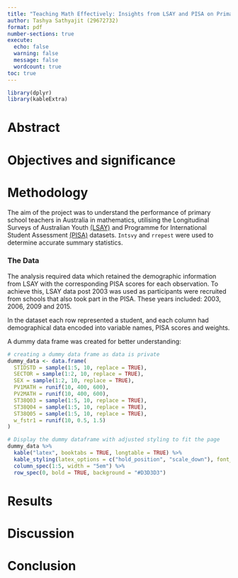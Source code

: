 ```yaml
---
title: "Teaching Math Effectively: Insights from LSAY and PISA on Primary Teacher Proficiency"
author: Tashya Sathyajit (29672732)
format: pdf
number-sections: true
execute: 
  echo: false
  warning: false
  message: false
  wordcount: true
toc: true
---
```


```r
library(dplyr)
library(kableExtra)
```

# Abstract

# Objectives and significance

# Methodology

The aim of the project was to understand the performance of primary school teachers in Australia in mathematics, utilising the Longitudinal Surveys of Australian Youth [(LSAY)](https://www.lsay.edu.au/) and Programme for International Student Assessment [(PISA)](https://www.oecd.org/en/about/programmes/pisa.html) datasets. `Intsvy` and `rrepest` were used to determine accurate summary statistics.

### The Data

The analysis required data which retained the demographic information from LSAY with the corresponding PISA scores for each observation. To achieve this, LSAY data post 2003 was used as participants were recruited from schools that also took part in the PISA. These years included: 2003, 2006, 2009 and 2015.

In the dataset each row represented a student, and each column had demographical data encoded into variable names, PISA scores and weights.

A dummy data frame was created for better understanding:

```r
# creating a dummy data frame as data is private
dummy_data <- data.frame(
  STIDSTD = sample(1:5, 10, replace = TRUE),
  SECTOR = sample(1:2, 10, replace = TRUE),
  SEX = sample(1:2, 10, replace = TRUE),
  PV1MATH = runif(10, 400, 600),
  PV2MATH = runif(10, 400, 600),
  ST38Q03 = sample(1:5, 10, replace = TRUE),
  ST38Q04 = sample(1:5, 10, replace = TRUE),
  ST38Q05 = sample(1:5, 10, replace = TRUE),
  w_fstr1 = runif(10, 0.5, 1.5)
)

# Display the dummy dataframe with adjusted styling to fit the page
dummy_data %>%
  kable("latex", booktabs = TRUE, longtable = TRUE) %>%
  kable_styling(latex_options = c("hold_position", "scale_down"), font_size = 8) %>%
  column_spec(1:5, width = "5em") %>%
  row_spec(0, bold = TRUE, background = "#D3D3D3")
```


# Results

# Discussion

# Conclusion

